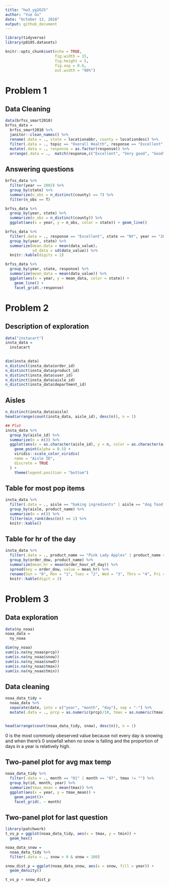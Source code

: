 ```yaml
---
title: "hw3_yg2625"
author: "Yue Gu"
date: "October 13, 2018"
output: github_document
---
```



```r
library(tidyverse)
library(p8105.datasets)

knitr::opts_chunk$set(echo = TRUE,
                      fig.width = 15,
                      fig.height = 5,
                      fig.asp = 0.6,
                      out.width = "90%")

```



# Problem 1
## Data Cleaning
```r
data(brfss_smart2010)
brfss_data = 
  brfss_smart2010 %>% 
  janitor::clean_names() %>% 
  rename(.data = ., state = locationabbr, county = locationdesc) %>% 
  filter(.data = ., topic == "Overall Health", response == "Excellent" || response == "Very good" || response == "Good" || response == "Fair" || reponse == "Poor") %>% 
  mutate(.data = ., response = as.factor(response)) %>% 
  arrange(.data = .,  match(response,c("Excellent", "Very good", "Good", "Fair", "Poor")))

```

## Answering questions
```r
brfss_data %>% 
  filter(year == 2002) %>% 
  group_by(state) %>% 
  summarize(n_obs = n_distinct(county) == 7) %>% 
  filter(n_obs == T)

brfss_data %>% 
  group_by(year, state) %>% 
  summarize(n_obs = n_distinct(county)) %>%
  ggplot(aes(x = year, y = n_obs, color = state)) + geom_line()

brfss_data %>% 
  filter(.data = ., response == "Excellent", state == "NY", year == "2002"|year == "2006"|year == "2010") %>%
  group_by(year, state) %>% 
  summarize(mean_data = mean(data_value)，
            sd_data = sd(data_value)) %>% 
  knitr::kable(digits = 2)

brfss_data %>% 
  group_by(year, state, response) %>% 
  summarize(mean_data = mean(data_value)) %>% 
  ggplot(aes(x = year, y = mean_data, color = state)) + 
    geom_line() + 
    facet_grid(.~response)
```

# Problem 2

## Description of exploration
```r
data("instacart")
insta_data =
  instacart
  

dim(insta_data)
n_distinct(insta_data$order_id)
n_distinct(insta_data$product_id)
n_distinct(insta_data$user_id)
n_distinct(insta_data$aisle_id)
n_distinct(insta_data$department_id)
```

## Aisles
```r
n_distinct(insta_data$aisle)
head(arrange(count(insta_data, aisle_id), desc(n)), n = 1)

## Plot
insta_data %>% 
  group_by(aisle_id) %>% 
  summarize(n = n()) %>% 
  ggplot(aes(x = as.character(aisle_id), y = n, color = as.character(aisle_id))) +
    geom_point(alpha = 0.5) +
    viridis::scale_color_viridis(
    name = "Aisle ID", 
    discrete = TRUE
  ) + 
    theme(legend.position = "bottom")
```

## Table for most pop items
```r
insta_data %>% 
  filter(.data = ., aisle == "baking ingredients" | aisle == "dog food care" | aisle == "packaged vegetables fruits") %>% 
  group_by(aisle, product_name) %>%
  summarize(n = n()) %>% 
  filter(min_rank(desc(n)) == 1) %>% 
  knitr::kable()
```

## Table for hr of the day
```r
insta_data %>% 
  filter(.data = ., product_name == "Pink Lady Apples" | product_name == "Coffee Ice Cream") %>% 
  group_by(order_dow, product_name) %>% 
  summarize(mean_hr = mean(order_hour_of_day)) %>% 
  spread(key = order_dow, value = mean_hr) %>%
  rename(Sun = "0", Mon = "1", Tues = "2", Wed = "3", Thrs = "4", Fri = "5", Sat = "6", Product = product_name) %>% 
  knitr::kable(digit = 2)
```

# Problem 3
## Data exploration

```r
data(ny_noaa)
noaa_data = 
  ny_noaa

dim(ny_noaa)
sum(is.na(ny_noaa$prcp))
sum(is.na(ny_noaa$snow))
sum(is.na(ny_noaa$snwd))
sum(is.na(ny_noaa$tmax))
sum(is.na(ny_noaa$tmin))

```

## Data cleaning
```r
noaa_data_tidy =
  noaa_data %>% 
  separate(date, into = c("year", "month", "day"), sep = "-") %>% 
  mutate(.data = ., prcp = as.numeric(prcp)/10, tmax = as.numeric(tmax)/10, tmin = as.numeric(tmin)/10)


head(arrange(count(noaa_data_tidy, snow), desc(n)), n = 1)
```
0 is the most commonly obeserved value because not every day is snowing and when there's 0 snowfall when no snow is falling and the proportion of days in a year is relatively high.

## Two-panel plot for avg max temp
```r
noaa_data_tidy %>% 
  filter(.data = ., month == "01" | month == "07", tmax != "") %>% 
  group_by(id, month, year) %>%
  summarize(tmax_mean = mean(tmax)) %>% 
  ggplot(aes(x = year, y = tmax_mean)) +
    geom_point()+
    facet_grid(. ~ month)
```


## Two-panel plot for last question
```r
library(patchwork)
t_vs_p = ggplot(noaa_data_tidy, aes(x = tmax, y = tmin)) +
  geom_hex()

noaa_data_snow =
  noaa_data_tidy %>% 
  filter(.data = ., snow > 0 & snow < 100)

snow_dist_p = ggplot(noaa_data_snow, aes(x = snow, fill = year)) +
  geom_density()

t_vs_p + snow_dist_p

```









